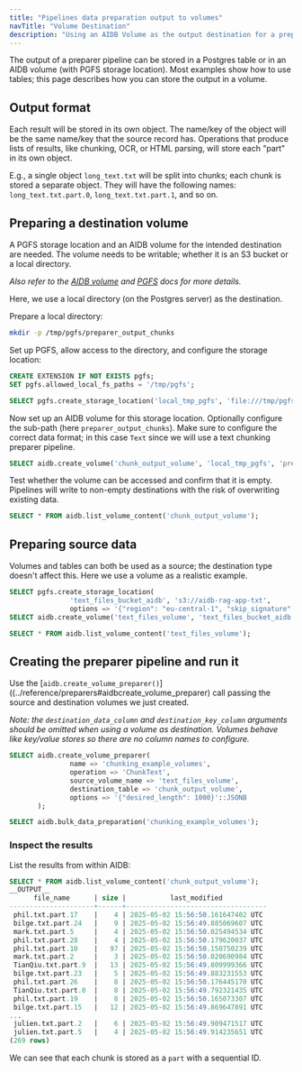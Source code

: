 ```yaml
---
title: "Pipelines data preparation output to volumes"
navTitle: "Volume Destination"
description: "Using an AIDB Volume as the output destination for a preparer pipeline"
---
```


The output of a preparer pipeline can be stored in a Postgres table or in an AIDB volume (with PGFS storage location). Most examples show how to use tables; this page describes how you can store the output in a volume.

## Output format
Each result will be stored in its own object. The name/key of the object will be the same name/key that the source record has.
Operations that produce lists of results, like chunking, OCR, or HTML parsing, will store each "part" in its own object.

E.g., a single object `long_text.txt` will be split into chunks; each chunk is stored a separate object. They will have the following names: `long_text.txt.part.0`, `long_text.txt.part.1`, and so on.

## Preparing a destination volume
A PGFS storage location and an AIDB volume for the intended destination are needed. The volume needs to be writable; whether it is an S3 bucket or a local directory.

_Also refer to the [AIDB volume](../volumes) and [PGFS](../pgfs) docs for more details._

Here, we use a local directory (on the Postgres server) as the destination.

Prepare a local directory:
```bash
mkdir -p /tmp/pgfs/preparer_output_chunks
```

Set up PGFS, allow access to the directory, and configure the storage location:
```sql
CREATE EXTENSION IF NOT EXISTS pgfs;
SET pgfs.allowed_local_fs_paths = '/tmp/pgfs';

SELECT pgfs.create_storage_location('local_tmp_pgfs', 'file:///tmp/pgfs/');
```

Now set up an AIDB volume for this storage location. Optionally configure the sub-path (here `preparer_output_chunks`).
Make sure to configure the correct data format; in this case `Text` since we will use a text chunking preparer pipeline.
```sql
SELECT aidb.create_volume('chunk_output_volume', 'local_tmp_pgfs', 'preparer_output_chunks/', 'Text');
```

Test whether the volume can be accessed and confirm that it is empty. Pipelines will write to non-empty destinations with the risk of overwriting existing data.
```sql
SELECT * FROM aidb.list_volume_content('chunk_output_volume');
```


## Preparing source data
Volumes and tables can both be used as a source; the destination type doesn't affect this. Here we use a volume as a realistic example.

```sql
SELECT pgfs.create_storage_location(
               'text_files_bucket_aidb', 's3://aidb-rag-app-txt',
               options => '{"region": "eu-central-1", "skip_signature": "true"}');
SELECT aidb.create_volume('text_files_volume', 'text_files_bucket_aidb', '/', 'Text');

SELECT * FROM aidb.list_volume_content('text_files_volume');
```


## Creating the preparer pipeline and run it
Use the [`aidb.create_volume_preparer()`]((../reference/preparers#aidbcreate_volume_preparer) call passing the source and destination volumes we just created.

_Note: the `destination_data_column` and `destination_key_column` arguments should be omitted when using a volume as destination. Volumes behave like key/value stores so there are no column names to configure._

```sql
SELECT aidb.create_volume_preparer(
               name => 'chunking_example_volumes',
               operation => 'ChunkText',
               source_volume_name => 'text_files_volume',
               destination_table => 'chunk_output_volume',
               options => '{"desired_length": 1000}'::JSONB
       );

SELECT aidb.bulk_data_preparation('chunking_example_volumes');
```

### Inspect the results
List the results from within AIDB:
```sql
SELECT * FROM aidb.list_volume_content('chunk_output_volume');
__OUTPUT__
      file_name      | size |           last_modified
---------------------+------+-----------------------------------
 phil.txt.part.17    |    4 | 2025-05-02 15:56:50.161647402 UTC
 bilge.txt.part.24   |    9 | 2025-05-02 15:56:49.885069607 UTC
 mark.txt.part.5     |    4 | 2025-05-02 15:56:50.025494534 UTC
 phil.txt.part.28    |    4 | 2025-05-02 15:56:50.179620037 UTC
 phil.txt.part.10    |   97 | 2025-05-02 15:56:50.150750239 UTC
 mark.txt.part.2     |    3 | 2025-05-02 15:56:50.020690984 UTC
 TianQiu.txt.part.9  |   13 | 2025-05-02 15:56:49.809999366 UTC
 bilge.txt.part.23   |    5 | 2025-05-02 15:56:49.883231553 UTC
 phil.txt.part.26    |    8 | 2025-05-02 15:56:50.176445170 UTC
 TianQiu.txt.part.0  |    8 | 2025-05-02 15:56:49.792321435 UTC
 phil.txt.part.19    |    8 | 2025-05-02 15:56:50.165073307 UTC
 bilge.txt.part.15   |   12 | 2025-05-02 15:56:49.869647891 UTC
...
 julien.txt.part.2   |    6 | 2025-05-02 15:56:49.909471517 UTC
 julien.txt.part.5   |    4 | 2025-05-02 15:56:49.914235651 UTC
(269 rows)
```

We can see that each chunk is stored as a `part` with a sequential ID.
